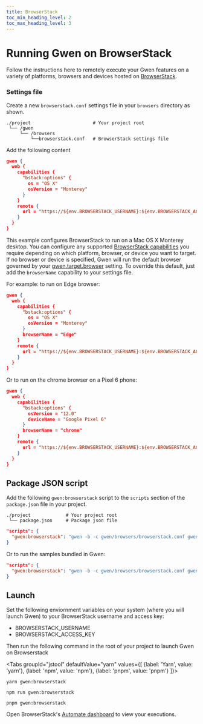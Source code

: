 ```yaml
--- 
title: BrowserStack
toc_min_heading_level: 2
toc_max_heading_level: 3
---
```



# Running Gwen on BrowserStack

Follow the instructions here to remotely execute your Gwen features on a variety of platforms, browsers and devices hosted on [BrowserStack](https://www.browserstack.com/).

### Settings file

Create a new `browserstack.conf` settings file in your `browsers` directory as shown.

```shell {4}
./project                       # Your project root
 └── /gwen
     └── /browsers
         └──browserstack.conf   # BrowserStack settings file
```

Add the following content

```json {5,6}
gwen {
  web {
    capabilities {
      "bstack:options" {
        os = "OS X"
        osVersion = "Monterey"
      }
    }
    remote {
      url = "https://${env.BROWSERSTACK_USERNAME}:${env.BROWSERSTACK_ACCESS_KEY}@hub-cloud.browserstack.com/wd/hub"
    }
  }
}
```

This example configures BrowserStack to run on a Mac OS X Monterey desktop. You can configure any supported [BrowserStack capabilities](https://www.browserstack.com/automate/capabilities?tag=selenium-4#) you require depending on which platform, browser, or device you want to target. If no browser or device is specified, Gwen will run the default browser governed by your [gwen.target.browser](/docs/settings/reference#gwen-target-browser) setting. To override this default, just add the `browserName` capability to your settings file. 

For example: to run on Edge browser:

```json {8}
gwen {
  web {
    capabilities {
      "bstack:options" {
        os = "OS X"
        osVersion = "Monterey"
      }
      browserName = "Edge"
    }
    remote {
      url = "https://${env.BROWSERSTACK_USERNAME}:${env.BROWSERSTACK_ACCESS_KEY}@hub-cloud.browserstack.com/wd/hub"
    }
  }
}
```

Or to run on the chrome browser on a Pixel 6 phone:

```json {5,6,8}
gwen {
  web {
    capabilities {
      "bstack:options" {
        osVersion = "12.0"
        deviceName = "Google Pixel 6"
      }
      browserName = "chrome"
    }
    remote {
      url = "https://${env.BROWSERSTACK_USERNAME}:${env.BROWSERSTACK_ACCESS_KEY}@hub-cloud.browserstack.com/wd/hub"
    }
  }
}

```

## Package JSON script

Add the following `gwen:browserstack` script to the `scripts` section of the `package.json` file in your project.

```shell {2}
./project             # Your project root
 └── package.json     # Package json file
```

```json {2}
"scripts": {
  "gwen:browserstack": "gwen -b -c gwen/browsers/browserstack.conf gwen/features"
}
```

Or to run the samples bundled in Gwen:


```json {2}
"scripts": {
  "gwen:browserstack": "gwen -b -c gwen/browsers/browserstack.conf gwen/samples"
}
```

## Launch

Set the following enviornment variables on your system (where you will launch Gwen) to your BrowserStack username and access key:
- BROWSERSTACK_USERNAME
- BROWSERSTACK_ACCESS_KEY

Then run the following command in the root of your project to launch Gwen on Browserstack

<Tabs
groupId="jstool"
defaultValue="yarn"
values={[
  {label: 'Yarn', value: 'yarn'},
  {label: 'npm', value: 'npm'},
  {label: 'pnpm', value: 'pnpm'}
]}>

<TabItem value="yarn">

  ```shell
  yarn gwen:browserstack
  ```

</TabItem>

<TabItem value="npm">

  ```shell
  npm run gwen:browserstack
  ```

</TabItem>

<TabItem value="pnpm">

  ```shell
  pnpm gwen:browserstack
  ```

</TabItem>

</Tabs>

Open BrowserStack's [Automate dashboard](https://automate.browserstack.com/) to view your executions.
